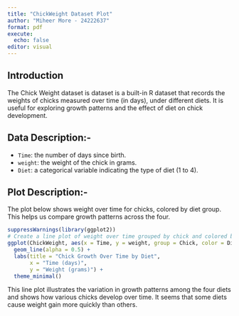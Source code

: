 ```yaml
---
title: "ChickWeight Dataset Plot"
author: "Miheer More - 24222637"
format: pdf
execute: 
  echo: false
editor: visual
---
```


## Introduction

The Chick Weight dataset is dataset is a built-in R dataset that records the weights of chicks measured over time (in days), under different diets. It is useful for exploring growth patterns and the effect of diet on chick development.

## Data Description:-

-   `Time`: the number of days since birth.
-   `weight`: the weight of the chick in grams.
-   `Diet`: a categorical variable indicating the type of diet (1 to 4).

## Plot Description:-

The plot below shows weight over time for chicks, colored by diet group. This helps us compare growth patterns across the four.

```r
suppressWarnings(library(ggplot2))
# Create a line plot of weight over time grouped by chick and colored by diet
ggplot(ChickWeight, aes(x = Time, y = weight, group = Chick, color = Diet)) +
  geom_line(alpha = 0.5) +
  labs(title = "Chick Growth Over Time by Diet",
       x = "Time (days)",
       y = "Weight (grams)") +
  theme_minimal()
```

This line plot illustrates the variation in growth patterns among the four diets and shows how various chicks develop over time. It seems that some diets cause weight gain more quickly than others.

